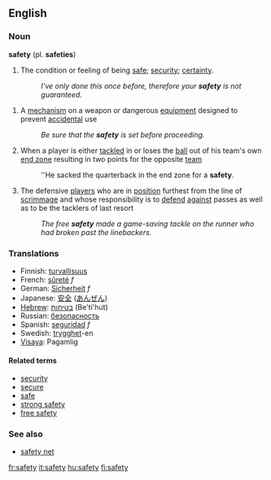 ==English==

===Noun===
'''safety''' (pl. '''safeties''')
#The condition or feeling of being [[safe]]; [[security]]; [[certainty]].
#:''I've only done this once before, therefore your '''safety''' is not guaranteed.''

#A [[mechanism]] on a weapon or dangerous [[equipment]] designed to prevent [[accidental]] use
#:''Be sure that the '''safety''' is set before proceeding.''
#{{fb}} When a player is either [[tackled]] in or loses the [[ball]] out of his team's own [[end zone]] resulting in two points for the opposite [[team]]
#:''He sacked the quarterback in the end zone for a '''safety'''.
#{{fb}} The defensive [[players]] who are in [[position]] furthest from the line of [[scrimmage]] and whose responsibility is to [[defend]] [[against]] passes as well as to be the tacklers of last resort 
#:''The free '''safety''' made a game-saving tackle on the runner who had broken past the linebackers.''

===Translations===
*Finnish: [[turvallisuus]]
*French: [[sûreté]] ''f''
*German: [[Sicherheit]] ''f''
*Japanese: [[安全]] ([[あんぜん]])
*[[Hebrew]]: [[בטיחות]] (Be'ti'hut)
*Russian: [[безопасность]]
*Spanish: [[seguridad]] ''f''
*Swedish: [[trygghet]]-en
*[[Visaya]]: Pagamlig

====Related terms====
*[[security]] 
*[[secure]] 
*[[safe]]
*[[strong safety]]
*[[free safety]]

===See also===
*[[safety net]]

[[fr:safety]]
[[it:safety]]
[[hu:safety]]
[[fi:safety]]